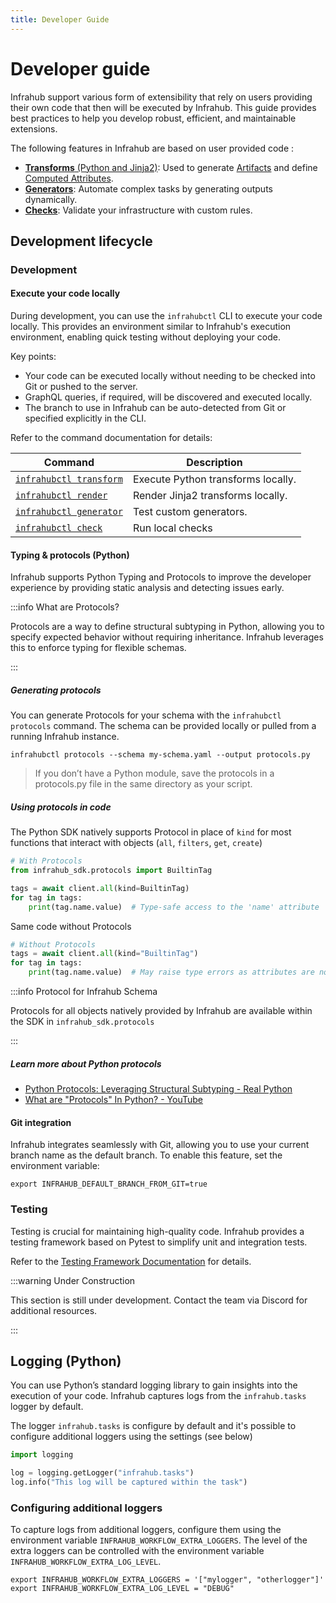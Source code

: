 ```yaml
---
title: Developer Guide
---
```


# Developer guide

Infrahub support various form of extensibility that rely on users providing their own code that then will be executed by Infrahub.
This guide provides best practices to help you develop robust, efficient, and maintainable extensions.

The following features in Infrahub are based on user provided code :

- [**Transforms** (Python and Jinja2)](./transformation.mdx): Used to generate [Artifacts](./artifact.mdx) and define [Computed Attributes](./computed-attributes.mdx).
- [**Generators**](./generator.mdx): Automate complex tasks by generating outputs dynamically.
- [**Checks**](./check.mdx): Validate your infrastructure with custom rules.

## Development lifecycle

### Development

#### Execute your code locally

During development, you can use the `infrahubctl` CLI to execute your code locally. This provides an environment similar to Infrahub's execution environment, enabling quick testing without deploying your code.

Key points:

- Your code can be executed locally without needing to be checked into Git or pushed to the server.
- GraphQL queries, if required, will be discovered and executed locally.
- The branch to use in Infrahub can be auto-detected from Git or specified explicitly in the CLI.

Refer to the command documentation for details:

| Command                        | Description                                                  |
|--------------------------------|--------------------------------------------------------------|
| [`infrahubctl transform`]($(base_url)infrahubctl/infrahubctl-transform) | Execute Python transforms locally.                          |
| [`infrahubctl render`]($(base_url)infrahubctl/infrahubctl-render)       | Render Jinja2 transforms locally.                           |
| [`infrahubctl generator`]($(base_url)infrahubctl/infrahubctl-generator) | Test custom generators.                                     |
| [`infrahubctl check`]($(base_url)infrahubctl/infrahubctl-check)         | Run local checks                                            |

#### Typing & protocols (Python)

Infrahub supports Python Typing and Protocols to improve the developer experience by providing static analysis and detecting issues early.

:::info What are Protocols?

Protocols are a way to define structural subtyping in Python, allowing you to specify expected behavior without requiring inheritance. Infrahub leverages this to enforce typing for flexible schemas.

:::

##### Generating protocols

You can generate Protocols for your schema with the `infrahubctl protocols` command. The schema can be provided locally or pulled from a running Infrahub instance.

```shell
infrahubctl protocols --schema my-schema.yaml --output protocols.py
```

> If you don’t have a Python module, save the protocols in a protocols.py file in the same directory as your script.

##### Using protocols in code

The Python SDK natively supports Protocol in place of `kind` for most functions that interact with objects (`all`, `filters`, `get`, `create`)

```python
# With Protocols
from infrahub_sdk.protocols import BuiltinTag

tags = await client.all(kind=BuiltinTag)
for tag in tags:
    print(tag.name.value)  # Type-safe access to the 'name' attribute
```

Same code without Protocols

```python
# Without Protocols
tags = await client.all(kind="BuiltinTag")
for tag in tags:
    print(tag.name.value)  # May raise type errors as attributes are not checked
```

:::info Protocol for Infrahub Schema

Protocols for all objects natively provided by Infrahub are available within the SDK in `infrahub_sdk.protocols`

:::

##### Learn more about Python protocols

- [Python Protocols: Leveraging Structural Subtyping - Real Python](https://realpython.com/python-protocol/)
- [What are "Protocols" In Python? - YouTube](https://www.youtube.com/watch?v=2jN11lyKvfA)

#### Git integration

Infrahub integrates seamlessly with Git, allowing you to use your current branch name as the default branch. To enable this feature, set the environment variable:

```shell
export INFRAHUB_DEFAULT_BRANCH_FROM_GIT=true
```

### Testing

Testing is crucial for maintaining high-quality code. Infrahub provides a testing framework based on Pytest to simplify unit and integration tests.

Refer to the [Testing Framework Documentation](./resources-testing-framework.mdx) for details.

:::warning Under Construction

This section is still under development. Contact the team via Discord for additional resources.

:::

## Logging (Python)

You can use Python’s standard logging library to gain insights into the execution of your code. Infrahub captures logs from the `infrahub.tasks` logger by default.

The logger `infrahub.tasks` is configure by default and it's possible to configure additional loggers using the settings (see below)

```python
import logging

log = logging.getLogger("infrahub.tasks")
log.info("This log will be captured within the task")
```

### Configuring additional loggers

To capture logs from additional loggers, configure them using the environment variable `INFRAHUB_WORKFLOW_EXTRA_LOGGERS`.
The level of the extra loggers can be controlled with the environment variable `INFRAHUB_WORKFLOW_EXTRA_LOG_LEVEL`.

```shell
export INFRAHUB_WORKFLOW_EXTRA_LOGGERS = '["mylogger", "otherlogger"]'
export INFRAHUB_WORKFLOW_EXTRA_LOG_LEVEL = "DEBUG"
```